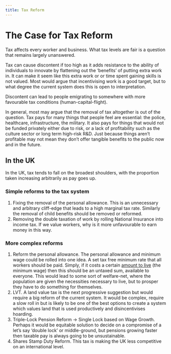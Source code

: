 ```yaml
--- 
title: Tax Reform
---
```


# The Case for Tax Reform
Tax affects every worker and business. What tax levels are fair is a question that remains largely unanswered.

Tax can cause discontent if too high as it adds resistance to the ability of individuals to innovate by flattening out the 'benefits' of putting extra work in. It can make it seem like this extra work or or time spent gaining skills is not valued. Most would argue that incentivising work is a good target, but to what degree the current system does this is open to interpretation.

Discontent can lead to people emigrating to somewhere with more favourable tax conditions (human-capital-flight).

In general, most may argue that the removal of tax altogether is out of the question. Tax pays for many things that people feel are essential: the police, healthcare, infrastructure, the military. It also pays for things that would not be funded privately either due to risk, or a lack of profitability such as the culture sector or long term high-risk R&D. Just because things aren't profitable may not mean they don't offer tangible benefits to the public now and in the future.

## In the UK
In the UK, tax tends to fall on the broadest shoulders, with the proportion taken increasing arbitrarily as pay goes up. 

### Simple reforms to the tax system
1. Fixing the removal of the personal allowance. This is an unnecessary and arbitrary cliff-edge that leads to a high marginal tax rate. Similarly the removal of child benefits should be removed or reformed. 
2. Removing the double taxation of work by rolling National Insurance into income tax. If we value workers, why is it more unfavourable to earn money in this way.

### More complex reforms
1. Reform the personal allowance. The personal allowance and minimum wage could be rolled into one idea. A set tax free minimum rate that all workers should be paid. Simply, if it costs a certain [amount to live](../philosophy/basic-necessity.md) (the minimum wage) then this should be an untaxed sum, available to everyone. This would lead to some sort of welfare-net, where the population are given the necessities necessary to live, but to prosper they have to do something for themselves.
2. LVT. A land value tax is the next progressive suggestion but would require a big reform of the current system. It would be complex, require a slow roll in but is likely to be one of the best options to create a system which values land that is used productively and disincentivises hoarding.
3. Triple-Lock Pension Reform $\rightarrow$ Single Lock based on Wage Growth.
Perhaps it would be equitable solution to decide on a compromise of a let's say 'double lock' or middle-ground, but pensions growing faster then taxable pay is always going to be unsustainable.
4. Shares Stamp Duty Reform. This tax is making the UK less competitive on an international level.


